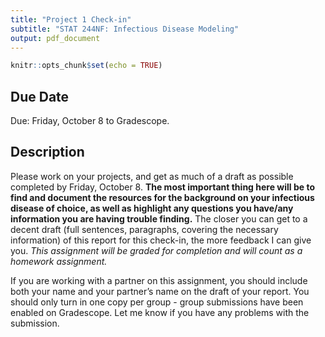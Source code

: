 ---
title: "Project 1 Check-in"
subtitle: "STAT 244NF: Infectious Disease Modeling"
output: pdf_document
---

```{r setup, include=FALSE}
knitr::opts_chunk$set(echo = TRUE)
```

## Due Date

Due: Friday, October 8 to Gradescope. 

## Description

Please work on your projects, and get as much of a draft as possible completed by Friday, October 8. **The most important thing here will be to find and document the resources for the background on your infectious disease of choice, as well as highlight any questions you have/any information you are having trouble finding.** The closer you can get to a decent draft (full sentences, paragraphs, covering the necessary information) of this report for this check-in, the more feedback I can give you. *This assignment will be graded for completion and will count as a homework assignment.* 

If you are working with a partner on this assignment, you should include both your name and your partner's name on the draft of your report. You should only turn in one copy per group - group submissions have been enabled on Gradescope. Let me know if you have any problems with the submission.
